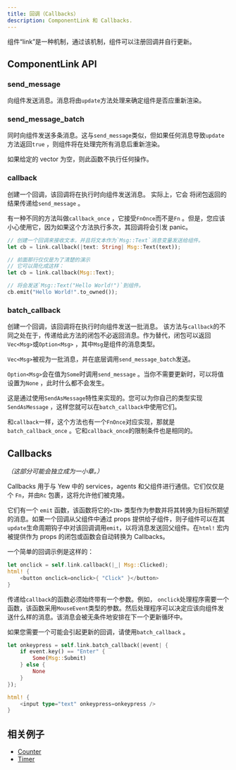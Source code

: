 ```yaml
---
title: 回调（Callbacks）
description: ComponentLink 和 Callbacks.
---
```


组件“link”是一种机制，通过该机制，组件可以注册回调并自行更新。

## ComponentLink API

### send_message

向组件发送消息。消息将由`update`方法处理来确定组件是否应重新渲染。

### send_message_batch

同时向组件发送多条消息。这与`send_message`类似，但如果任何消息导致`update`方法返回`true` ，则组件将在处理完所有消息后重新渲染。

如果给定的 vector 为空，则此函数不执行任何操作。

### callback

创建一个回调，该回调将在执行时向组件发送消息。 实际上，它会 将闭包返回的结果传递给`send_message` 。

有一种不同的方法叫做`callback_once` ，它接受`FnOnce`而不是`Fn` 。但是，您应该小心使用它，因为如果这个方法执行多次，其回调将会引发 panic。

```rust
// 创建一个回调来接收文本，并且将文本作为`Msg::Text`消息变量发送给组件。
let cb = link.callback(|text: String| Msg::Text(text));

// 前面那行仅仅是为了清楚的演示
// 它可以简化成这样：
let cb = link.callback(Msg::Text);

// 将会发送`Msg::Text("Hello World!")`到组件。
cb.emit("Hello World!".to_owned());
```

### batch_callback

创建一个回调，该回调将在执行时向组件发送一批消息。 该方法与`callback`的不同之处在于，传递给此方法的闭包不必返回消息。作为替代，闭包可以返回`Vec<Msg>`或`Option<Msg>` ，其中`Msg`是组件的消息类型。

`Vec<Msg>`被视为一批消息，并在底层调用`send_message_batch`发送。

`Option<Msg>`会在值为`Some`时调用`send_message` 。当你不需要更新时，可以将值设置为`None` ，此时什么都不会发生。

这是通过使用`SendAsMessage`特性来实现的。您可以为你自己的类型实现`SendAsMessage` ，这样您就可以在`batch_callback`中使用它们。

和`callback`一样，这个方法也有一个`FnOnce`对应实现，那就是 `batch_callback_once` 。它和`callback_once`的限制条件也是相同的。

## Callbacks

_（这部分可能会独立成为一小章。）_

Callbacks 用于与 Yew 中的 services，agents 和父组件进行通信。它们仅仅是个 `Fn`，并由`Rc` 包裹，这将允许他们被克隆。

它们有一个 `emit` 函数，该函数将它的`<IN>` 类型作为参数并将其转换为目标所期望的消息。如果一个回调从父组件中通过 props 提供给子组件，则子组件可以在其 `update`生命周期钩子中对该回调调用`emit`，以将消息发送回父组件。在`html!` 宏内被提供作为 props 的闭包或函数会自动转换为 Callbacks。

一个简单的回调示例是这样的：

```rust
let onclick = self.link.callback(|_| Msg::Clicked);
html! {
    <button onclick=onclick>{ "Click" }</button>
}
```

传递给`callback`的函数必须始终带有一个参数。例如， `onclick`处理程序需要一个函数，该函数采用`MouseEvent`类型的参数。然后处理程序可以决定应该向组件发送什么样的消息。该消息会被无条件地安排在下一个更新循环中。

如果您需要一个可能会引起更新的回调，请使用`batch_callback` 。

```rust
let onkeypress = self.link.batch_callback(|event| {
    if event.key() == "Enter" {
        Some(Msg::Submit)
    } else {
        None
    }
});

html! {
    <input type="text" onkeypress=onkeypress />
}
```

## 相关例子

-   [Counter](https://github.com/yewstack/yew/tree/master/examples/counter)
-   [Timer](https://github.com/yewstack/yew/tree/master/examples/timer)
